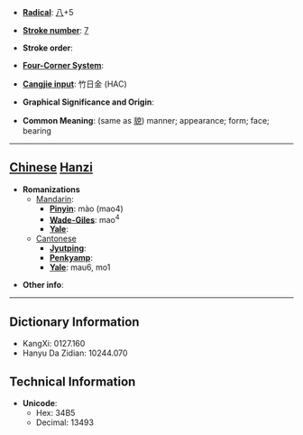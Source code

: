 * '''[[Wiktionary:Chinese radical index| Radical]]''': [[Wiktionary:Chinese radical index 八|八]]+5

* '''[[Wiktionary:Chinese total strokes index|Stroke number]]''': [[Wiktionary:Chinese total strokes index 7|7]]

* '''Stroke order''': 

* '''[[Wiktionary:Chinese four corner index|Four-Corner System]]''': 

* '''[[Wiktionary:Chinese Cangjie index|Cangjie input]]''': 竹日金 (HAC)

* '''Graphical Significance and Origin''': 

* '''Common Meaning''': (same as [[貌]]) manner; appearance; form; face; bearing

----

== [[Chinese]] [[Hanzi]] ==

* '''Romanizations'''
** [[Mandarin]]:
*** '''[[Pinyin]]''': mào (mao4)
*** '''[[Wade-Giles]]''': mao<sup>4</sup>
*** '''[[Yale]]''': 
**[[Cantonese]]
***'''[[Jyutping]]''':
***'''[[Penkyamp]]''': 
***'''[[Yale]]''': mau6, mo1

* '''Other info''': 

----

== Dictionary Information ==

* KangXi: 0127.160
* Hanyu Da Zidian: 10244.070

== Technical Information ==

* '''Unicode''':
** Hex: 34B5
** Decimal: 13493